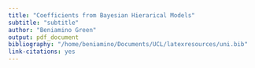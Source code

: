 ```yaml
---
title: "Coefficients from Bayesian Hierarical Models"
subtitle: "subtitle"
author: "Beniamino Green"
output: pdf_document
bibliography: "/home/beniamino/Documents/UCL/latexresources/uni.bib"
link-citations: yes
---
```


\begin{table}[!htbp] \centering
\caption{}
\label{}
\begin{tabular}{lccccc}
 \\[-1.8ex]\hline
\hline \\[-1.8ex] & Intercept & Republican & Democrat & Ideology (1-3) & Black \\ Intercept &0.005 & -0.01 & -0.012 & 0.012 & -0.001 \\
 & (0.518) & (0.256) & (0.256) & (0.256) & (0.239) \\
& & & & & \\Age (Standardized) &-0.022$^{*}$ & 0.005 & -0.005 & 0.009$^{***}$ & 0.009$^{*}$ \\
 & (0.01) & (0.005) & (0.005) & (0.002) & (0.005) \\
& & & & & \\Gender &0.653 & -0.008 & -0.012 & -0.001 & -0.004 \\
 & (0.521) & (0.256) & (0.255) & (0.256) & (0.24) \\
& & & & & \\Education &-0.001 & -0.002 & 0 & -0.003 & -0.002 \\
 & (0.007) & (0.003) & (0.003) & (0.002) & (0.003) \\
& & & & & \\Hispanic &0.061$^{*}$ & 0.005 & 0.009 & 0.004 & -0.007 \\
 & (0.028) & (0.014) & (0.012) & (0.006) & (0.014) \\
& & & & & \\Midwest &-0.011 & -0.036$^{**}$ & -0.008 & -0.003 & 0.013 \\
 & (0.029) & (0.015) & (0.014) & (0.007) & (0.015) \\
& & & & & \\South &-0.029 & -0.006 & -0.006 & 0.01$^{*}$ & 0.028$^{*}$ \\
 & (0.025) & (0.013) & (0.012) & (0.006) & (0.013) \\
& & & & & \\West &0.02 & -0.011 & 0.013 & 0.004 & 0.019 \\
 & (0.029) & (0.015) & (0.013) & (0.006) & (0.014) \\
& & & & & \\Black &0.06$^{*}$ & 0.028$^{*}$ & 0.003 & 0.006 & 0.021 \\
 & (0.028) & (0.015) & (0.014) & (0.007) & (0.015) \\
& & & & & \\Asian &0.011 & 0.013 & -0.006 & -0.01 & 0.008 \\
 & (0.048) & (0.025) & (0.023) & (0.012) & (0.025) \\
& & & & & \\Female &-0.616 & -0.004 & 0.012 & -0.003 & 0.008 \\
 & (0.521) & (0.256) & (0.256) & (0.256) & (0.239) \\
& & & & & \\Democrat &0.102$^{***}$ & -0.058$^{***}$ & 0.058$^{***}$ & -0.037$^{***}$ & 0.007 \\
 & (0.025) & (0.012) & (0.011) & (0.006) & (0.012) \\
& & & & & \\Republican &-0.02 & 0.076$^{***}$ & -0.023$^{*}$ & 0.04$^{***}$ & -0.021 \\
 & (0.027) & (0.013) & (0.013) & (0.006) & (0.013) \\
& & & & & \\Party Other &-0.026 & 0.01 & 0.028$^{*}$ & -0.011 & 0.014 \\
 & (0.033) & (0.017) & (0.016) & (0.008) & (0.017) \\
& & & & & \\\end{tabular}
\end{table}
\begin{table}[!htbp] \centering
\caption{}
\label{}
\begin{tabular}{lccccc}
 \\[-1.8ex]\hline
\hline \\[-1.8ex] & Hispanic & Asian & Midwest & South & West \\ Intercept &-0.019 & -0.008 & 0.016 & 0.002 & 0.014 \\
 & (0.244) & (0.245) & (0.246) & (0.243) & (0.247) \\
& & & & & \\Age (Standardized) &0.006 & 0.003 & -0.004 & 0 & 0.001 \\
 & (0.005) & (0.005) & (0.005) & (0.005) & (0.005) \\
& & & & & \\Gender &0 & -0.007 & 0.004 & -0.007 & -0.008 \\
 & (0.244) & (0.245) & (0.246) & (0.243) & (0.246) \\
& & & & & \\Education &-0.002 & 0.002 & -0.001 & 0.004 & 0.001 \\
 & (0.003) & (0.003) & (0.003) & (0.003) & (0.003) \\
& & & & & \\Hispanic &-0.004 & -0.025$^{*}$ & -0.011 & 0.006 & 0.014 \\
 & (0.013) & (0.013) & (0.013) & (0.014) & (0.013) \\
& & & & & \\Midwest &0.04$^{**}$ & 0.01 & 0.004 & 0.003 & -0.002 \\
 & (0.014) & (0.014) & (0.015) & (0.015) & (0.015) \\
& & & & & \\South &0.045$^{***}$ & 0.018 & -0.014 & -0.006 & 0.008 \\
 & (0.012) & (0.012) & (0.013) & (0.013) & (0.013) \\
& & & & & \\West &0.035$^{**}$ & 0.011 & -0.023 & -0.023 & -0.017 \\
 & (0.014) & (0.014) & (0.014) & (0.014) & (0.014) \\
& & & & & \\Black &0.004 & -0.01 & -0.011 & -0.011 & -0.012 \\
 & (0.014) & (0.014) & (0.014) & (0.014) & (0.014) \\
& & & & & \\Asian &0.006 & 0.02 & 0.029 & 0.035 & 0.05$^{*}$ \\
 & (0.025) & (0.025) & (0.025) & (0.025) & (0.026) \\
& & & & & \\Female &0.002 & 0.002 & -0.01 & 0.009 & -0.003 \\
 & (0.245) & (0.246) & (0.246) & (0.243) & (0.246) \\
& & & & & \\Democrat &0.013 & 0.022$^{*}$ & 0.007 & 0.006 & -0.008 \\
 & (0.012) & (0.012) & (0.011) & (0.011) & (0.011) \\
& & & & & \\Republican &-0.021 & 0.003 & 0.008 & 0 & -0.004 \\
 & (0.013) & (0.013) & (0.013) & (0.013) & (0.013) \\
& & & & & \\Party Other &0.019 & 0.032$^{*}$ & -0.017 & -0.015 & 0.001 \\
 & (0.016) & (0.016) & (0.016) & (0.017) & (0.016) \\
& & & & & \\\end{tabular}
\end{table}
\begin{table}[!htbp] \centering
\caption{}
\label{}
\begin{tabular}{lcccc}
 \\[-1.8ex]\hline
\hline \\[-1.8ex] & Education & Income & Female & Jewish \\ Intercept &0.016 & -0.011 & 0.004 & 0.007 \\
 & (0.246) & (0.262) & (0.254) & (0.248) \\
& & & & \\Age (Standardized) &0 & 0 & -0.004 & 0 \\
 & (0.002) & (0.002) & (0.003) & (0.005) \\
& & & & \\Gender &-0.015 & 0.022 & 0.006 & 0 \\
 & (0.246) & (0.262) & (0.254) & (0.248) \\
& & & & \\Education &0.001 & 0 & 0 & 0.002 \\
 & (0.001) & (0.001) & (0.002) & (0.003) \\
& & & & \\Hispanic &0.002 & -0.002 & 0.008 & -0.04$^{**}$ \\
 & (0.004) & (0.004) & (0.01) & (0.013) \\
& & & & \\Midwest &-0.002 & -0.006 & 0.015 & -0.018 \\
 & (0.005) & (0.005) & (0.011) & (0.015) \\
& & & & \\South &-0.004 & -0.005 & 0.007 & -0.015 \\
 & (0.004) & (0.004) & (0.009) & (0.013) \\
& & & & \\West &-0.004 & -0.007 & -0.004 & -0.025$^{*}$ \\
 & (0.005) & (0.005) & (0.01) & (0.014) \\
& & & & \\Black &0 & -0.002 & -0.036$^{***}$ & -0.03$^{*}$ \\
 & (0.004) & (0.004) & (0.01) & (0.014) \\
& & & & \\Asian &-0.001 & -0.005 & 0.008 & 0.006 \\
 & (0.008) & (0.008) & (0.017) & (0.026) \\
& & & & \\Female &0.017 & -0.021 & -0.006 & 0.011 \\
 & (0.246) & (0.262) & (0.255) & (0.248) \\
& & & & \\Democrat &0 & -0.003 & 0.004 & 0.007 \\
 & (0.004) & (0.004) & (0.008) & (0.012) \\
& & & & \\Republican &-0.001 & -0.006 & -0.016$^{*}$ & -0.02 \\
 & (0.004) & (0.004) & (0.009) & (0.013) \\
& & & & \\Party Other &0.004 & 0 & -0.008 & 0.006 \\
 & (0.005) & (0.005) & (0.012) & (0.016) \\
& & & & \\\end{tabular}
\end{table}
\begin{table}[!htbp] \centering
\caption{}
\label{}
\begin{tabular}{lcc}
 \\[-1.8ex]\hline
\hline \\[-1.8ex] & Muslim & Atheist \\ Intercept &0.001 & 0 \\
 & (0.292) & (0.285) \\
& & \\Age (Standardized) &-0.017$^{**}$ & -0.028$^{***}$ \\
 & (0.006) & (0.005) \\
& & \\Gender &-0.013 & 0.004 \\
 & (0.292) & (0.286) \\
& & \\Education &0.003 & 0.001 \\
 & (0.003) & (0.004) \\
& & \\Hispanic &-0.016 & -0.031$^{*}$ \\
 & (0.015) & (0.015) \\
& & \\Midwest &0 & -0.007 \\
 & (0.017) & (0.017) \\
& & \\South &-0.025$^{*}$ & -0.023 \\
 & (0.014) & (0.015) \\
& & \\West &-0.01 & -0.015 \\
 & (0.016) & (0.017) \\
& & \\Black &-0.009 & -0.066$^{***}$ \\
 & (0.015) & (0.016) \\
& & \\Asian &0.027 & 0.026 \\
 & (0.028) & (0.028) \\
& & \\Female &0.007 & -0.023 \\
 & (0.292) & (0.286) \\
& & \\Democrat &0.009 & 0.008 \\
 & (0.013) & (0.013) \\
& & \\Republican &-0.069$^{***}$ & -0.051$^{***}$ \\
 & (0.015) & (0.015) \\
& & \\Party Other &0.013 & -0.003 \\
 & (0.018) & (0.018) \\
& & \\\end{tabular}
\end{table}
